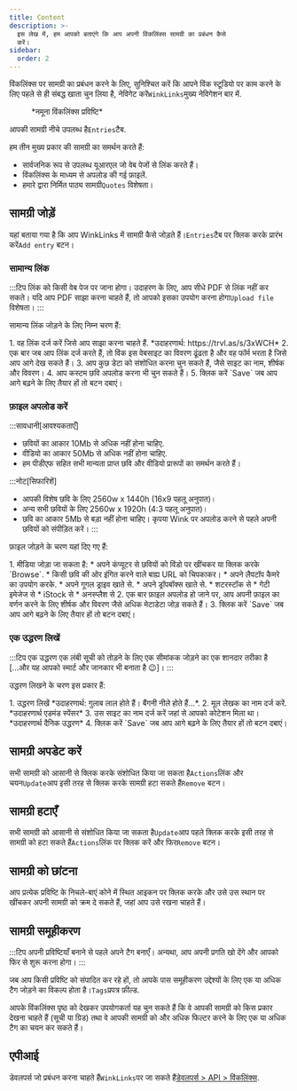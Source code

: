 ```yaml
---
title: Content
description: >-
  इस लेख में, हम आपको बताएंगे कि आप अपनी विंकलिंक्स सामग्री का प्रबंधन कैसे
  करें।
sidebar:
  order: 2
---
```


विंकलिंक्स पर सामग्री का प्रबंधन करने के लिए, सुनिश्चित करें कि आपने विंक स्टूडियो पर काम करने के लिए पहले से ही संबद्ध खाता चुन लिया है, नेविगेट करें`WinkLinks`मुख्य नेविगेशन बार में.

<figure>
  <CloudinaryImage width="350" height="561" resize="scale" quality="best" alt="विंकलिंक्स प्रविष्टि" src="academy/winklinks-entry" errorImage="noimage_opaque_nyrtl0.png" />

  <figcaption>*नमूना विंकलिंक्स प्रविष्टि*</figcaption>
</figure>


आपकी सामग्री नीचे उपलब्ध है`Entries`टैब.

हम तीन मुख्य प्रकार की सामग्री का समर्थन करते हैं:

* सार्वजनिक रूप से उपलब्ध यूआरएल जो वेब पेजों से लिंक करते हैं।
* विंकलिंक्स के माध्यम से अपलोड की गई फ़ाइलें.
* हमारे द्वारा निर्मित पाठ्य सामग्री`Quotes` विशेषता।

## सामग्री जोड़ें

यहां बताया गया है कि आप WinkLinks में सामग्री कैसे जोड़ते हैं।`Entries`टैब पर क्लिक करके प्रारंभ करें`Add entry` बटन।

### सामान्य लिंक

:::टिप
लिंक को किसी वेब पेज पर जाना होगा। उदाहरण के लिए, आप सीधे PDF से लिंक नहीं कर सकते। यदि आप PDF साझा करना चाहते हैं, तो आपको इसका उपयोग करना होगा`Upload file` विशेषता।
:::

सामान्य लिंक जोड़ने के लिए निम्न चरण हैं:

<Steps>
  1. वह लिंक दर्ज करें जिसे आप साझा करना चाहते हैं. *उदाहरणार्थ: https://trvl.as/s/3xWCH*
  2. एक बार जब आप लिंक दर्ज करते हैं, तो विंक इस वेबसाइट का विवरण ढूंढता है और वह फॉर्म भरता है जिसे आप आगे देख सकते हैं।
  3. आप कुछ डेटा को संशोधित करना चुन सकते हैं, जैसे साइट का नाम, शीर्षक और विवरण।
  4. आप कस्टम छवि अपलोड करना भी चुन सकते हैं।
  5. क्लिक करें `Save` जब आप आगे बढ़ने के लिए तैयार हों तो बटन दबाएं।
</Steps>


### फ़ाइल अपलोड करें

:::सावधानी\[आवश्यकताएँ]

* छवियों का आकार 10Mb से अधिक नहीं होना चाहिए.
* वीडियो का आकार 50Mb से अधिक नहीं होना चाहिए.
* हम पीडीएफ सहित सभी मान्यता प्राप्त छवि और वीडियो प्रारूपों का समर्थन करते हैं।

:::नोट\[सिफारिशें]

* आपकी विशेष छवि के लिए 2560w x 1440h (16x9 पहलू अनुपात)।
* अन्य सभी छवियों के लिए 2560w x 1920h (4:3 पहलू अनुपात)।
* छवि का आकार 5Mb से बड़ा नहीं होना चाहिए। कृपया Wink पर अपलोड करने से पहले अपनी छवियों को संपीड़ित करें।
  :::

फ़ाइल जोड़ने के चरण यहां दिए गए हैं:

<Steps>
  1. मीडिया जोड़ा जा सकता है:
     * अपने कंप्यूटर से छवियों को विंडो पर खींचकर या क्लिक करके `Browse`.
     * किसी छवि की ओर इंगित करने वाले बाह्य URL को चिपकाकर।
     * अपने लैपटॉप कैमरे का उपयोग करके.
     * अपने गूगल ड्राइव खाते से.
     * अपने ड्रॉपबॉक्स खाते से.
     * शटरस्टॉक से
     * गेटी इमेजेज से
     * iStock से
     * अनस्प्लैश से
  2. एक बार फ़ाइल अपलोड हो जाने पर, आप अपनी फ़ाइल का वर्णन करने के लिए शीर्षक और विवरण जैसे अधिक मेटाडेटा जोड़ सकते हैं।
  3. क्लिक करें `Save` जब आप आगे बढ़ने के लिए तैयार हों तो बटन दबाएं।
</Steps>


### एक उद्धरण लिखें

:::टिप
एक उद्धरण एक लंबी सूची को तोड़ने के लिए एक सीमांकक जोड़ने का एक शानदार तरीका है \[...और यह आपको स्मार्ट और जानकार भी बनाता है 😉]।
:::

उद्धरण लिखने के चरण इस प्रकार हैं:

<Steps>
  1. उद्धरण लिखें *उदाहरणार्थ: गुलाब लाल होते हैं। बैंगनी नीले होते हैं...*.
  2. मूल लेखक का नाम दर्ज करें. *उदाहरणार्थ एडमंड स्पेंसर*
  3. उस साइट का नाम दर्ज करें जहां से आपको कोटेशन मिला था। *उदाहरणार्थ दैनिक उद्धरण*
  4. क्लिक करें `Save` जब आप आगे बढ़ने के लिए तैयार हों तो बटन दबाएं।
</Steps>


## सामग्री अपडेट करें

सभी सामग्री को आसानी से क्लिक करके संशोधित किया जा सकता है`Actions`लिंक और चयन`Update`आप इसी तरह से क्लिक करके सामग्री हटा सकते हैं`Remove` बटन।

## सामग्री हटाएँ

सभी सामग्री को आसानी से संशोधित किया जा सकता है`Update`आप पहले क्लिक करके इसी तरह से सामग्री को हटा सकते हैं`Actions`लिंक पर क्लिक करें और फिर`Remove` बटन।

## सामग्री को छांटना

आप प्रत्येक प्रविष्टि के निचले-बाएं कोने में स्थित आइकन पर क्लिक करके और उसे उस स्थान पर खींचकर अपनी सामग्री को क्रम दे सकते हैं, जहां आप उसे रखना चाहते हैं।

## सामग्री समूहीकरण

:::टिप
अपनी प्रविष्टियाँ बनाने से पहले अपने टैग बनाएँ। अन्यथा, आप अपनी प्रगति खो देंगे और आपको फिर से शुरू करना होगा।
:::

जब आप किसी प्रविष्टि को संपादित कर रहे हों, तो आपके पास समूहीकरण उद्देश्यों के लिए एक या अधिक टैग जोड़ने का विकल्प होता है।`Tags`प्रपत्र फ़ील्ड.

आपके विंकलिंक्स पृष्ठ को देखकर उपयोगकर्ता यह चुन सकते हैं कि वे आपकी सामग्री को किस प्रकार देखना चाहते हैं (सूची या ग्रिड) तथा वे आपकी सामग्री को और अधिक फिल्टर करने के लिए एक या अधिक टैग का चयन कर सकते हैं।

## एपीआई

डेवलपर्स जो प्रबंधन करना चाहते हैं`WinkLinks`पर जा सकते हैं[डेवलपर्स > API > विंकलिंक्स](/developers/apis/#winklinks-api).

